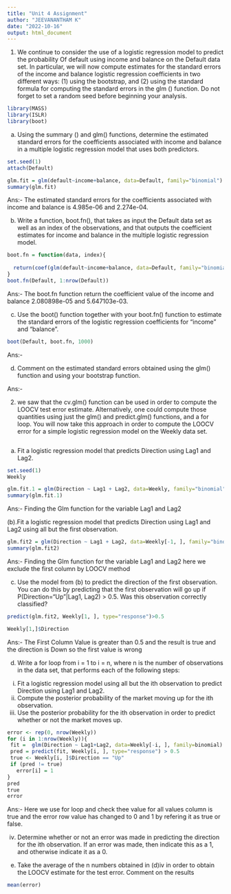 ---
title: "Unit 4 Assignment"
author: "JEEVANANTHAM K"
date: "2022-10-16"
output: html_document
---

1.	We continue to consider the use of a logistic regression model to predict the probability 
	Of default using income and balance on the Default data set. In particular, we will now 
compute estimates for the standard errors of the income and balance logistic regression
 coefficients in two different ways: (1) using the bootstrap, and (2) using the standard 
formula for computing the standard errors in the glm () function. Do not forget to set a 
random seed before beginning your analysis.

```{r}
library(MASS)
library(ISLR)
library(boot)
```

(a) Using the summary () and glm() functions, determine the estimated standard errors for the coefficients associated with income and balance in a multiple logistic regression model that uses both predictors.

```{r}
set.seed(1)
attach(Default)
```

```{r}
glm.fit = glm(default~income+balance, data=Default, family="binomial")
summary(glm.fit)

```
  Ans:- The estimated standard errors for the coefficients associated with income and balance is 4.985e-06 and             2.274e-04.
	 
(b) Write a function, boot.fn(), that takes as input the Default data set as well as an index of the observations, and that outputs the coefficient estimates for income and balance in the multiple logistic regression model.

```{r}
boot.fn = function(data, index){
 
  return(coef(glm(default~income+balance, data=Default, family="binomial", subset=index)))  
}
boot.fn(Default, 1:nrow(Default))

```

  Ans:- The boot.fn function return the coefficient value of the income and balance  2.080898e-05 and 5.647103e-03.

 (c) Use the boot() function together with your boot.fn() function to estimate the standard errors of the logistic regression coefficients for “income” and “balance”.

```{r}
boot(Default, boot.fn, 1000)
```

  Ans:-

 (d) Comment on the estimated standard errors obtained using the glm() function and using your bootstrap function.

  Ans:- 


2.	we saw that the cv.glm() function can be used in order to compute the LOOCV test error 
	estimate. Alternatively, one could compute those quantities using just the glm() and 
	predict.glm() functions, and a for loop. You will now take this approach in order to 
	compute the LOOCV error for a simple logistic regression model on the Weekly data set. 
	
```{r}

```
	
(a) Fit a logistic regression model that predicts Direction using Lag1 and Lag2.

```{r}
set.seed(1)
Weekly

```


```{r}
glm.fit.1 = glm(Direction ~ Lag1 + Lag2, data=Weekly, family="binomial")
summary(glm.fit.1)

```

  Ans:- Finding the Glm function for the variable Lag1 and Lag2
  
 (b).Fit a logistic regression model that predicts Direction using Lag1 and Lag2 using all but the first observation.

```{r}

glm.fit2 = glm(Direction ~ Lag1 + Lag2, data=Weekly[-1, ], family="binomial")
summary(glm.fit2)

```

  Ans:- Finding the Glm function for the variable Lag1 and Lag2 here we exclude the first column by LOOCV method

 (c) Use the model from (b) to predict the direction of the first observation. You can do this by predicting that the first observation will go up if P(Direction="Up"|Lag1, Lag2) > 0.5. Was this observation correctly classified?

```{r}
predict(glm.fit2, Weekly[1, ], type="response")>0.5

```

```{r}
Weekly[1,]$Direction
```

  Ans:- The First Column Value is greater than 0.5 and the result is true and the direction is Down so the first value is wrong

 (d) Write a for loop from i = 1 to i = n, where n is the number of observations in the data set, that performs each of the following steps:
 i. Fit a logistic regression model using all but the ith observation to predict Direction using Lag1 and Lag2.
 ii. Compute the posterior probability of the market moving up for the ith observation. 
iii. Use the posterior probability for the ith observation in order to predict whether or not the market moves up. 

```{r}
error <- rep(0, nrow(Weekly))
for (i in 1:nrow(Weekly)){
 fit =  glm(Direction ~ Lag1+Lag2, data=Weekly[-i, ], family=binomial)
 pred = predict(fit, Weekly[i, ], type="response") > 0.5
 true <- Weekly[i, ]$Direction == "Up"
 if (pred != true)
   error[i] = 1
}
pred
true
error
```

  Ans:- Here we use for loop and check thee value for all values column is true and the error row value has changed to 0 and 1 by refering it as true or false.
  

iv. Determine whether or not an error was made in predicting the direction for the ith observation. If an error was made, then indicate this as a 1, and otherwise indicate it as a 0.
 (e) Take the average of the n numbers obtained in (d)iv in order to obtain the LOOCV estimate for the test error. Comment on the results


```{r}

mean(error)

```

